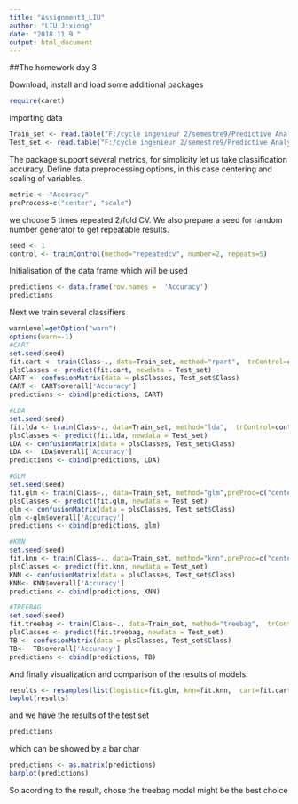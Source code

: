 ---
title: "Assignment3_LIU"
author: "LIU Jixiong"
date: "2018 11 9 "
output: html_document
---

##The homework day 3



Download, install and load some additional packages
```{r}
require(caret)
```

importing data
```{r}
Train_set <- read.table("F:/cycle ingenieur 2/semestre9/Predictive Analytics/homework/spamlearn_train.txt",header = T)
Test_set <- read.table("F:/cycle ingenieur 2/semestre9/Predictive Analytics/homework/spamlearn_test.txt",header = T)
```


The package support several metrics, for simplicity let us take classification accuracy.
Define data preprocessing options, in this case centering and scaling of variables.
```{r}
metric <- "Accuracy"
preProcess=c("center", "scale")
```

we choose 5 times repeated 2/fold CV. We also prepare a seed for random number generator to get repeatable results.

```{r}
seed <- 1
control <- trainControl(method="repeatedcv", number=2, repeats=5)
```



Initialisation of the data frame which will be used
```{r}
predictions <- data.frame(row.names =  'Accuracy')
predictions 
```

Next we train several classifiers
```{r}
warnLevel=getOption("warn")
options(warn=-1)
#CART
set.seed(seed)
fit.cart <- train(Class~., data=Train_set, method="rpart",  trControl=control)
plsClasses <- predict(fit.cart, newdata = Test_set)
CART <- confusionMatrix(data = plsClasses, Test_set$Class)
CART <- CART$overall['Accuracy']
predictions <- cbind(predictions, CART)

#LDA
set.seed(seed)
fit.lda <- train(Class~., data=Train_set, method="lda",  trControl=control)
plsClasses <- predict(fit.lda, newdata = Test_set)
LDA <- confusionMatrix(data = plsClasses, Test_set$Class)
LDA <-  LDA$overall['Accuracy']
predictions <- cbind(predictions, LDA)

#GLM
set.seed(seed)
fit.glm <- train(Class~., data=Train_set, method="glm",preProc=c("center", "scale"),  trControl=control)
plsClasses <- predict(fit.glm, newdata = Test_set)
glm <- confusionMatrix(data = plsClasses, Test_set$Class)
glm <-glm$overall['Accuracy']
predictions <- cbind(predictions, glm)

#KNN
set.seed(seed)
fit.knn <- train(Class~., data=Train_set, method="knn",preProc=c("center", "scale"),  trControl=control)
plsClasses <- predict(fit.knn, newdata = Test_set)
KNN <- confusionMatrix(data = plsClasses, Test_set$Class)
KNN<- KNN$overall['Accuracy']
predictions <- cbind(predictions, KNN)

#TREEBAG
set.seed(seed)
fit.treebag <- train(Class~., data=Train_set, method="treebag",  trControl=control)
plsClasses <- predict(fit.treebag, newdata = Test_set)
TB <- confusionMatrix(data = plsClasses, Test_set$Class)
TB<-  TB$overall['Accuracy']
predictions <- cbind(predictions, TB)

```

And finally visualization and comparison of the results of models.
```{r}
results <- resamples(list(logistic=fit.glm, knn=fit.knn,  cart=fit.cart, lda= fit.lda, treebag=fit.treebag))
bwplot(results)
```

and we have the results of the test set
```{r}
predictions 
```

which can be showed by a bar char
```{r}
predictions <- as.matrix(predictions)
barplot(predictions)
```

So acording to the result, chose the treebag model might be the best choice